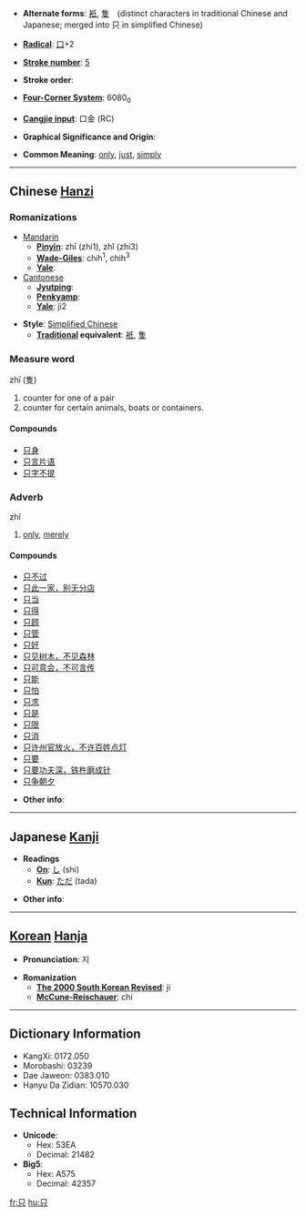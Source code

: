 * '''Alternate forms''': [[衹]], [[隻]]　(distinct characters in traditional Chinese and Japanese; merged into 只 in simplified Chinese)

* '''[[Wiktionary:Chinese radical index| Radical]]''': [[Wiktionary:Chinese radical index 口|口]]+2

* '''[[Wiktionary:Chinese total strokes index|Stroke number]]''': [[Wiktionary:Chinese total strokes index 5|5]]

* '''Stroke order''': 

* '''[[Wiktionary:Chinese four corner index|Four-Corner System]]''': 6080<sub>0</sub>

* '''[[Wiktionary:Chinese Cangjie index|Cangjie input]]''': 口金 (RC)

* '''Graphical Significance and Origin''': 

* '''Common Meaning''': [[only]], [[just]], [[simply]]

----

== Chinese [[Hanzi]] ==

===Romanizations===
* [[Mandarin]]
** '''[[Pinyin]]''': zhī (zhi1), zhǐ (zhi3)
** '''[[Wade-Giles]]''': chih<sup>1</sup>, chih<sup>3</sup>
** '''[[Yale]]''': 
*[[Cantonese]]
**'''[[Jyutping]]''':
**'''[[Penkyamp]]''': 
**'''[[Yale]]''': ji2

* '''Style''': [[Simplified Chinese]] 
** '''[[Traditional Chinese|Traditional]] equivalent''': [[衹]], [[隻]]

===Measure word===
zhī (隻)

# counter for one of a pair
# counter for certain animals, boats or containers.

====Compounds====
*[[只身]]
*[[只言片语]]
*[[只字不提]]

===Adverb===
zhǐ

# [[only]], [[merely]]

====Compounds====
*[[只不过]]
*[[只此一家，别无分店]]
*[[只当]]
*[[只得]]
*[[只顾]]
*[[只管]]
*[[只好]]
*[[只见树木，不见森林]]
*[[只可意会，不可言传]]
*[[只能]]
*[[只怕]]
*[[只求]]
*[[只是]]
*[[只限]]
*[[只消]]
*[[只许州官放火，不许百姓点灯]]
*[[只要]]
*[[只要功夫深，铁杵磨成针]]
*[[只争朝夕]]

* '''Other info''': 

----

== Japanese [[Kanji]] ==

* '''Readings'''
** '''[[On]]''': [[し]] (shi)
** '''[[Kun]]''': [[ただ]] (tada)

* '''Other info''':  

----

== [[Korean]] [[Hanja]] ==

* '''Pronunciation''': 지

* '''Romanization'''
** '''[[The 2000 South Korean Revised Romanization|The 2000 South Korean Revised]]''': ji
** '''[[McCune-Reischauer]]''': chi

----

== Dictionary Information ==

* KangXi: 0172.050
* Morobashi: 03239
* Dae Jaweon: 0383.010
* Hanyu Da Zidian: 10570.030

== Technical Information ==

* '''Unicode''':
** Hex: 53EA
** Decimal: 21482
* '''Big5''':
** Hex: A575
** Decimal: 42357

[[fr:只]]
[[hu:只]]
